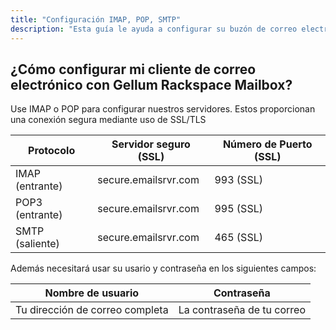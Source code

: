 ```yaml
---
title: "Configuración IMAP, POP, SMTP"
description: "Esta guía le ayuda a configurar su buzón de correo electrónico profesional Gellum impulsado por Rackspace en servicios como Outlook o dispositivos móbiles."
---
```


## ¿Cómo configurar mi cliente de correo electrónico con Gellum Rackspace Mailbox?

Use IMAP o POP para configurar nuestros servidores. Estos proporcionan una conexión segura mediante uso de SSL/TLS

| Protocolo       | Servidor seguro (SSL) | Número de Puerto (SSL) |
| --------------- | --------------------- | ---------------------- |
| IMAP (entrante) | secure.emailsrvr.com  | 993 (SSL)              |
| POP3 (entrante) | secure.emailsrvr.com  | 995 (SSL)              |
| SMTP (saliente) | secure.emailsrvr.com  | 465 (SSL)              |

Además necesitará usar su usario y contraseña en los siguientes campos:

| Nombre de usuario               | Contraseña                 |
| ------------------------------- | -------------------------- |
| Tu dirección de correo completa | La contraseña de tu correo |